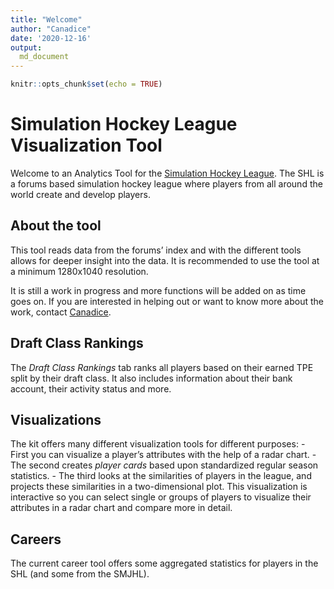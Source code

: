 ```yaml
---
title: "Welcome"
author: "Canadice"
date: '2020-12-16'
output: 
  md_document
---
```


```r
knitr::opts_chunk$set(echo = TRUE)
```

# Simulation Hockey League Visualization Tool

Welcome to an Analytics Tool for the [Simulation Hockey League](https://simulationhockey.com/index.php). The SHL is a forums based simulation hockey league where players from all around the world create and develop players. 

## About the tool

This tool reads data from the forums' index and with the different tools allows for deeper insight into the data. It is recommended to use the tool at a minimum 1280x1040 resolution. 

It is still a work in progress and more functions will be added on as time goes on. If you are interested in helping out or want to know more about the work, contact [Canadice](https://simulationhockey.com/member.php?action=profile).

## Draft Class Rankings
The *Draft Class Rankings* tab ranks all players based on their earned TPE split by their draft class. It also includes information about their bank account, their activity status and more. 

## Visualizations
The kit offers many different visualization tools for different purposes:
- First you can visualize a player's attributes with the help of a radar chart. 
- The second creates *player cards* based upon standardized regular season statistics.
- The third looks at the similarities of players in the league, and projects these similarities in a two-dimensional plot. This visualization is interactive so you can select single or groups of players to visualize their attributes in a radar chart and compare more in detail. 

## Careers
The current career tool offers some aggregated statistics for players in the SHL (and some from the SMJHL). 



